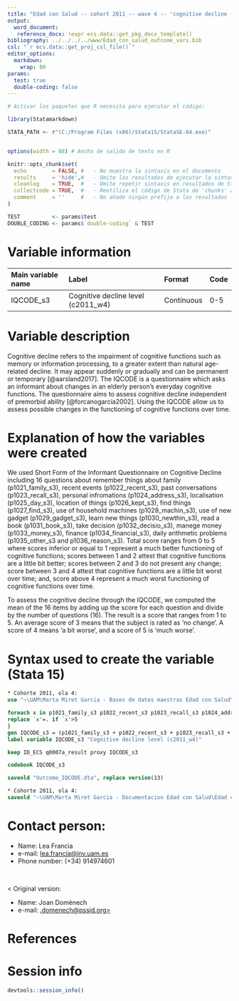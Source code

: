 ```yaml
---
title: "Edad con Salud -- cohort 2011 -- wave 4 -- 'cognitive decline (IQCODE)'"
output:
  word_document:
   reference_docx: !expr ecs.data::get_pkg_docx_template()
bibliography: ../../../../www/Edad_con_salud_outcome_vars.bib 
csl: "`r ecs.data::get_proj_csl_file()`"
editor_options: 
  markdown:
    wrap: 80
params:
  test: true
  double-coding: false
---
```


```r
# Activar los paquetes que R necesita para ejecutar el código:

library(Statamarkdown)

STATA_PATH <- r"(C:/Program Files (x86)/Stata15/StataSE-64.exe)"


options(width = 88) # Ancho de salida de texto en R

knitr::opts_chunk$set(
  echo        = FALSE, #   - No muestra la sintaxis en el documento
  results     = 'hide',#   - Omite los resultados de ejecutar la sintaxis
  cleanlog    = TRUE,  #   - Omite repetir sintaxis en resultados de Stata
  collectcode = TRUE,  #   - Reutiliza el código de Stata de 'chunks' anteriores
  comment     = ''     #   - No añade ningún prefijo a los resultados
)

TEST          <- params$test
DOUBLE_CODING <- params$`double-coding` & TEST
```

# Variable information

| Main variable name | Label                              | Format     | Code |
|:-------------------|:-----------------------------------|:-----------|:-----|
| IQCODE_s3          | Cognitive decline level (c2011_w4) | Continuous | 0-5  |

# Variable description

Cognitive decline refers to the impairment of cognitive functions such as memory
or information processing, to a greater extent than natural age-related decline.
It may appear suddenly or gradually and can be permanent or temporary
[@aarsland2017]. The IQCODE is a questionnaire which asks an informant about
changes in an elderly person's everyday cognitive functions. The questionnaire
aims to assess cognitive decline independent of premorbid ability
[@forcanogarcía2002]. Using the IQCODE allow us to assess possible changes in
the functioning of cognitive functions over time.

# Explanation of how the variables were created

We used Short Form of the Informant Questionnaire on Cognitive Decline including
16 questions about remember things about family (p1021_family_s3), recent events
(p1022_recent_s3), past conversations (p1023_recall_s3), personal infromations
(p1024_address_s3), localisation (p1025_day_s3), location of things
(p1026_kept_s3), find things (p1027_find_s3), use of household machines
(p1028_machin_s3), use of new gadget (p1029_gadget_s3), learn new things
(p1030_newthin_s3), read a book (p1031_book_s3), take decision
(p1032_decisio_s3), manege money (p1033_money_s3), finance (p1034_financial_s3),
daily arithmetic problems (p1035_other_s3 and p1036_reason_s3). Total score
ranges from 0 to 5 where scores inferior or equal to 1 represent a much better
functioning of cognitive functions; scores between 1 and 2 attest that cognitive
functions are a little bit better; scores between 2 and 3 do not present any
change; score between 3 and 4 attest that cognitive functions are a little bit
worst over time; and, score above 4 represent a much worst functioning of
cognitive functions over time.

To assess the cognitive decline through the IQCODE, we computed the mean of the
16 items by adding up the score for each question and divide by the number of
questions (16). The result is a score that ranges from 1 to 5. An average score
of 3 means that the subject is rated as 'no change'. A score of 4 means 'a bit
worse', and a score of 5 is 'much worse'.

# Syntax used to create the variable (Stata 15)

```stata
* Cohorte 2011, ola 4:
use "~\UAM\Marta Miret Garcia - Bases de datos maestras Edad con Salud\Ola_4\Cohorte 2011\rawdata_c2011w4.dta"
```

```stata
foreach x in p1021_family_s3 p1022_recent_s3 p1023_recall_s3 p1024_address_s3 p1025_day_s3 p1026_kept_s3 p1027_find_s3 p1028_machin_s3 p1029_gadget_s3 p1030_newthin_s3 p1031_book_s3 p1032_decisio_s3 p1033_money_s3 p1034_financial_s3 p1035_other_s3 p1036_reason_s3 {
replace `x'=. if `x'>5
}
gen IQCODE_s3 = (p1021_family_s3 + p1022_recent_s3 + p1023_recall_s3 + p1024_address_s3 + p1025_day_s3 + p1026_kept_s3 + p1027_find_s3 + p1028_machin_s3 + p1029_gadget_s3 + p1030_newthin_s3 + p1031_book_s3 + p1032_decisio_s3 + p1033_money_s3 + p1034_financial_s3 + p1035_other_s3 + p1036_reason_s3) / 16
label variable IQCODE_s3 "Cognitive decline level (c2011_w4)"

```

```stata
keep ID_ECS q0007a_result proxy IQCODE_s3

codebook IQCODE_s3
```

```stata
saveold "Outcome_IQCODE.dta", replace version(13)
```

```stata

* Cohorte 2011, ola 4:
saveold "~\UAM\Marta Miret Garcia - Documentacion Edad con Salud\Edad con salud - Ola 4\Outcomes\Cohorte 2011\Outcome datasets\Outcome_IQCODE.dta", replace version(13)

```

# Contact person:

-   Name: Lea Francia
-   e-mail: [lea.francia\@inv.uam.es](mailto:lea.francia@inv.uam.es){.email}
-   Phone number: (+34) 914974601

<br>

\< Original version:

-   Name: Joan Domènech
-   e-mail: [\j.domenech\@pssjd.org\>](mailto:j.domenech@pssjd.org){.email}

# References

::: {#refs}
:::

\newpage

# Session info

```r
devtools::session_info()
```
